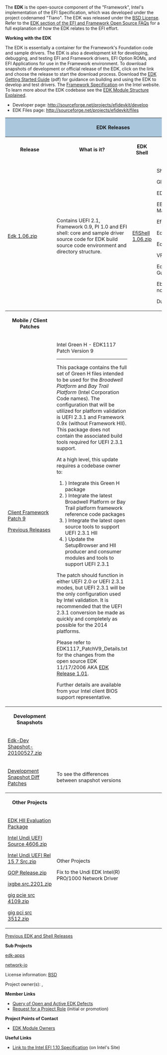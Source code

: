 <!-- [[Category:EDK]] -->
The '''EDK''' is the open-source component of the "Framework", Intel's implementation of the EFI Specification, which was developed under the project codenamed "Tiano". The EDK was released under the  [[BSD License]]. Refer to the  [[FAQ#EDK_and_Fat-Driver_Projects_FAQ|EDK  section of the EFI and Framework Open Source FAQs]]  for a full explanation of how the EDK relates to the EFI effort.


'''Working with the EDK'''

The EDK is essentially a container for the Framework's Foundation code and sample drivers. The EDK is also a development kit for developing, debugging, and testing EFI and Framework drivers, EFI Option ROMs, and EFI Applications for use in the Framework environment. To download snapshots of development or official release of the EDK, click on the link and choose the release to start the download process.  Download the [http://sourceforge.net/projects/efidevkit/files/Edk%20Getting%20Started%20Guide%5B1%5D.0.41.pdf/download EDK Getting Started Guide] (pdf) for guidance on building and using the EDK to develop and test drivers.  The [http://www.intel.com/technology/framework/spec.htm Framework Specification] on the Intel website.  To learn more about the EDK codebase see the [http://sourceforge.net/apps/mediawiki/tianocore/index.php?title=Modules EDK Module Structure Explained].

* Developer page: http://sourceforge.net/projects/efidevkit/develop
* EDK Files page: http://sourceforge.net/projects/efidevkit/files



<div class="t_projects">

<table>
<tr><th colspan="4" style="background-color:#a9c6dd">EDK Releases</th></tr>
<tr>
<th>Release</th>
<th>What is it?</th>
<th>EDK Shell</th>
<th>Documents</th>
</tr>

<tr>
<td>
[http://sourceforge.net/projects/efidevkit/files/Releases/Official%20Releases/Edk%201.06.zip/download Edk 1.06.zip]
</td>
<td>
Contains UEFI 2.1, Framework 0.9, PI 1.0 and EFI shell:  core and sample driver source code for EDK build source code environment and directory structure.
</td>
<td>
[http://sourceforge.net/projects/efi-shell/files/Releases/Official%20Releases/EfiShell%201.06.zip/download EfiShell 1.06.zip]
</td>

<td>
ShellCommandManual.pdf

Glue_Library.pdf

EDK BuildDocument.pdf

EBC Debugger User Manual.pdf

EfiDriverLib.pdf

EdkReference Manual.pdf

EdkReferenceManual.zip

VFR.pdf

Edk Getting Started Guide[1].pdf

EbcDegubber Release notes

DuetRelNotes.txt
</td>
</tr>
<tr>
<th>Mobile / Client Patches </th>
<th></th>
<th></th>
<th></th>
</tr>

<tr>
<td>

[http://sourceforge.net/projects/efidevkit/files/Releases/Others/Other%20Contribution/EDK1117_Client_Framework_PatchV9.zip/download Client Framework Patch 9]


[http://sourceforge.net/projects/efidevkit/files/Releases/Others/Other%20Contribution/ Previous Releases]

</td>
<td>
Intel Green H - EDK1117 Patch Version 9

----
 
This package contains the full set of Green H files intended to be used for the ''Broadwell Platform'' and ''Bay Trail Platform'' (Intel Corporation Code names).
The configuration that will be utilized for platform validation is UEFI 2.3.1 and Framework 0.9x (without Framework HII).
This package does not contain the associated build tools required for UEFI 2.3.1 support.

At a high level, this update requires a codebase owner to:
#) Integrate this Green H package
#) Integrate the latest Broadwell Platform or Bay Trail platform framework reference code packages
#) Integrate the latest open source tools to support UEFI 2.3.1 HII
#) Update the SetupBrowser and HII producer and consumer modules and tools to support UEFI 2.3.1

The patch should function in either UEFI 2.0 or UEFI 2.3.1 modes, but UEFI 2.3.1 will be the only configuration used by Intel validation.
It is recommended that the UEFI 2.3.1 conversion be made as quickly and completely as possible for the 2014 platforms.

Please refer to EDK1117_PatchV9_Details.txt for the changes from the open source EDK 11/17/2006 
AKA [http://sourceforge.net/projects/efidevkit/files/Releases/Official%20Releases/EDK%201.01.zip/download EDK Release 1.01].

Further details are available from your Intel client BIOS support representative.  
</td>
<td></td>
<td></td>
</tr>


<tr>
<th>Development Snapshots</th>
<th></th>
<th></th>
<th></th>
</tr>

<tr>
<td>
[http://sourceforge.net/projects/efidevkit/files/Releases/Development%20Snapshots/Edk-Dev-Snapshot-20100527.zip/download Edk-Dev Shapshot-20100527.zip]
</td>
<td></td>
<td></td>
<td>
<tr>
<td>
[https://sourceforge.net/projects/efidevkit/files/Releases/Development%20Snapshots%20Diff%20Patches/ Development Snapshot Diff Patches]
</td>
<td>
To see the differences between snapshot versions
</td>
<td></td>
<td></td>
</tr>


<tr>
<th>Other Projects</th>
<th></th>
<th></th>
<th></th>
</tr>

<tr>
<td>
[http://sourceforge.net/projects/efidevkit/files/Releases/Others/EDK%20HII%20Evaluation%20Package.zip/download EDK HII Evaluation Package]

[http://sourceforge.net/projects/efidevkit/files/Releases/Others/Other%20Contribution/gig_efi_src_4606.zip/download Intel Undi UEFI Source 4606.zip]

[http://sourceforge.net/projects/efidevkit/files/Releases/Others/Other%20Contribution/Intel_Undi_UEFI_Rel_15_7_src.zip/download Intel Undi UEFI Rel 15 7 Src.zip]

[http://sourceforge.net/projects/efidevkit/files/Releases/Others/Other%20Contribution/GOP_Release.zip/download GOP Release.zip]

[http://sourceforge.net/projects/efidevkit/files/Releases/Others/Other%20Contribution/ixgbe_src_2201.zip/download ixgbe.src.2201.zip]

[http://sourceforge.net/projects/efidevkit/files/Releases/Others/Other%20Contribution/gig_pcie_src_4109.zip/download gig pcie src 4109.zip]

[http://sourceforge.net/projects/efidevkit/files/Releases/Others/Other%20Contribution/gig_pci_src_3512.zip/download gig pci src 3512.zip]
<td>
Other Projects


Fix to the Undi EDK Intel(R) PRO/1000 Network Driver
</td>
<td>
</td>
<td></td>
</tr>




</table>

</div>

[[Previous EDK and Shell Releases]]

'''Sub Projects'''

[[Edk-apps|edk-apps]]

[[Network-io|network-io]]

License information: [http://www.opensource.org/licenses/bsd-license.php BSD]

Project owner(s): {{sfuser|hhtian}}, {{sfuser|laurie0131}}

'''Member Links'''

* [http://sourceforge.net/apps/trac/efidevkit/report/8 Query of Open and Active EDK Defects]
* [http://sourceforge.net/project/memberlist.php?group_id=288624 Request for a Project Role] (initial or promotion)


'''Project Points of Contact'''
* [[modules|EDK Module Owners]]


'''Useful Links'''

*[http://developer.intel.com/technology/efi/index.htm Link to the Intel EFI 1.10 Specification] (on Intel's Site)